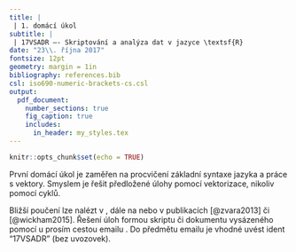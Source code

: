---
title: |
 | 1. domácí úkol
subtitle: |
 | 17VSADR –- Skriptování a analýza dat v jazyce \textsf{R}
date: "23\\. října 2017"
fontsize: 12pt
geometry: margin = 1in
bibliography: references.bib
csl: iso690-numeric-brackets-cs.csl
output:
  pdf_document:
    number_sections: true
    fig_caption: true
    includes:
      in_header: my_styles.tex
---

```{r setup, include = FALSE}
knitr::opts_chunk$set(echo = TRUE)
```

\tableofcontents

\AddToShipoutPictureBG*{%
  \AtPageLowerLeft{%
    \hspace{\paperwidth}%
    \raisebox{\baselineskip}{%
      \makebox[0pt][r]{{\footnotesize\normalfont Vysázeno \TeX em, \textsf{R}-kem a Lubomírem Štěpánkem\quad}}
}}}


\section{Instrukce}

První domácí úkol je zaměřen na procvičení základní syntaxe jazyka \textsf{R} a práce s vektory. Smyslem je řešit předložené úlohy pomocí vektorizace, nikoliv pomocí cyklů.

Bližší poučení lze nalézt v \href{https://github.com/LStepanek/17VSADR_Skriptovani_a_analyza_dat_v_jazyce_R}{\framebox{prezentaci z prvního týdne}}, dále na \href{https://stackoverflow.com/}{\framebox{stack overflow}} nebo v publikacích [@zvara2013] či [@wickham2015]. Řešení úloh formou skriptu či dokumentu vysázeného pomocí \TeX u prosím \textbf{odevzdejte do 23:59 dne 28. 10. 2017} cestou emailu \href{mailto:lubomir.stepanek@fbmi.cvut.cz}{\framebox{lubomir.stepanek@fbmi.cvut.cz}}. Do předmětu emailu je vhodné uvést ident "17VSADR" (bez uvozovek).


\section{Zadání úloh}

\begin{enumerate}\bfseries

\item úloha \hfill (0 bodů)

{
  \normalfont Určete pomocí \textsf{R} součet všech přirozených čísel menších než $1000$ takových, že jsou celočíselně dělitelné čísly $3$ nebo $5$.
  
  \textit{Řešení.} V \textsf{R} postupně zkoušejme
  
  \begin{lstlisting}[style = custom_R]
    x <- 1:999      # vektor všech přirozených čísel < 1000
    x %% 3 == 0     # která přirozená čísla < 1000 dělitelná 3
    x %% 5 == 0     # která přirozená čísla < 1000 dělitelná 5
    x %% 3 == 0 | x %% 5 == 0
                    # která přirozená čísla < 1000 dělitelná 3 nebo 5
    x[x %% 3 == 0 | x %% 5 == 0]
                    # logicky indexuji hodnoty těch přirozených
                    # čísel < 1000, které jsou dělitelné 3
                    # nebo 5
    sum(x[x %% 3 == 0 | x %% 5 == 0])
                    # vracím součet hodnot těch přirozených
                    # čísel < 1000, které jsou dělitelné 3 nebo 5
    
    # řešení na jeden řádek
    x <- 1:999; sum(x[x %% 3 == 0 | x %% 5 == 0])
                    # 233168
  \end{lstlisting}
  
  Zjistili jsme, že součet všech přirozených čísel menších než $1000$ takových\footnote{Tímto jsme pomocí \textsf{R} vyřešili první úlohu z online série \href{https://projecteuler.net/}{\framebox{Project Euler}}.}, že jsou celočíselně dělitelné čísly $3$ nebo $5$, je roven $233168$.
  
}

\bigskip

\item úloha \hfill (2 body)

{
  \normalfont Najděte pomocí \textsf{R} všechny kladné celočíselné dělitele čísla $727854898680$.
  
}

\bigskip

\item úloha \hfill (2 body)

{
  \normalfont Rozhodněte pomocí \textsf{R}, zda je číslo $4732363477$ prvočíslem.
  
}

\bigskip

\item úloha \hfill (2 body)

{
  \normalfont Je dána množina čísel $M = \{3, 5, 7, 8, 13, 17, 31\}$. Najděte pomocí \textsf{R} všechna čísla nepřevyšující $1 000 000$ taková, že nejsou dělitelná ani jedním z čísel množiny $M$.
  
}

\bigskip

\item úloha \hfill (2 body)

{
  \normalfont Najděte pomocí \textsf{R} největší společný dělitel a nejmenší společný násobek\footnote{Při výpočtu nejmenšího společného násobku možná oceníte příkaz \texttt{options(digits = 22)}, který nastaví vypisování celých čísel až s přesností na $22$ platných cifer, čímž lze odvrátit ztrátu informace o posledních cifrách celého čísla, které by jinak byly nahrazeny nulami.} čísel $22375$, $63366$ \mbox{a $119214$}.
  
}


\bigskip

\item úloha \hfill (2 body)

{
  \normalfont Najděte pomocí \textsf{R} počet všech přirozených čísel $n$ nepřevyšujících $1000$ takových, že číslo $\floor{\sqrt[3]{n}}$ je dělitelem čísla $n$.

}

\bigskip

\item úloha \hfill (2 body)

{
  \normalfont Určete pomocí \textsf{R} počet všech navzájem různých obdélníků\footnote{Obdélníky, které lze ztotožnit pouhým otočením, nepovažujeme za různé.} s obvodem rovným $100$ takových, že mají všechny strany celočíselné a že jejich obsah je větší než $1000$, ale menší než $2000$.
  
}


\end{enumerate}


\section{Reference}

\printbibliography





